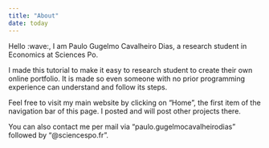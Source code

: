 ```yaml
---
title: "About"
date: today
---
```



Hello :wave:, I am Paulo Gugelmo Cavalheiro Dias, a research student in Economics at Sciences Po. 

I made this tutorial to make it easy to research student to create their own online portfolio. 
It is made so even someone with no prior programming experience can understand and follow its steps.

Feel free to visit my main website by clicking on "Home", the first item of the navigation bar of this page.
I posted and will post other projects there. 

You can also contact me per mail via "paulo.gugelmocavalheirodias" followed by "@sciencespo.fr".
